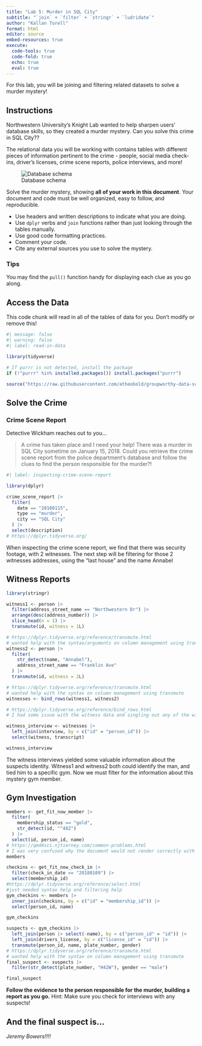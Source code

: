 ---
title: "Lab 5: Murder in SQL City"
subtitle: "`join` + `filter` + `stringr` + `ludridate`"
author: "Kallan Torell"
format: html
editor: source
embed-resources: true
execute:
  code-tools: true
  code-fold: true
  echo: true
  eval: true
---

For this lab, you will be joining and filtering related datasets to solve a murder mystery!

## Instructions

Northwestern University's Knight Lab wanted to help sharpen users' database skills, so they created a murder mystery. Can you solve this crime in SQL City??

The relational data you will be working with contains tables with different pieces of information pertinent to the crime - people, social media check-ins, driver's licenses, crime scene reports, police interviews, and more!

![Database schema](https://mystery.knightlab.com/schema.png)

Solve the murder mystery, showing **all of your work in this document**. Your document and code must be well organized, easy to follow, and reproducible.

+ Use headers and written descriptions to indicate what you are doing.
+ Use `dplyr` verbs and `join` functions rather than just looking through the tables manually.
+ Use good code formatting practices.
+ Comment your code.
+ Cite any external sources you use to solve the mystery.

### Tips 

You may find the `pull()` function handy for displaying each clue as you go along.


## Access the Data

This code chunk will read in all of the tables of data for you. Don't modify or remove this!

```{r}
#| message: false
#| warning: false
#| label: read-in-data

library(tidyverse)

# If purrr is not detected, install the package
if (!"purrr" %in% installed.packages()) install.packages("purrr")

source("https://raw.githubusercontent.com/atheobold/groupworthy-data-science/main/labs/instructions/lab-5-setup.R")
```

## Solve the Crime

### Crime Scene Report

Detective Wickham reaches out to you...

> A crime has taken place and I need your help! There was a murder in SQL City sometime on January 15, 2018. Could you retrieve the crime scene report from the police department’s database and follow the clues to find the person responsible for the murder?!

```{r}
#| label: inspecting-crime-scene-report

library(dplyr)

crime_scene_report |>
  filter(
    date == "20180115",
    type == "murder",
    city == "SQL City"
  ) |>
  select(description)
# https://dplyr.tidyverse.org/

```

When inspecting the crime scene report, we find that there was security footage, with 2 witnesses. The next step will be filtering for those 2 witnesses addresses, using the "last house" and the name Annabel

## Witness Reports
```{r}
library(stringr)

witness1 <- person |>
  filter(address_street_name == "Northwestern Dr") |>
  arrange(desc(address_number)) |>
  slice_head(n = 1) |>
  transmute(id, witness = 1L)

# https://dplyr.tidyverse.org/reference/transmute.html
# wanted help with the syntax/arguments on column management using transmute
witness2 <- person |>
  filter(
    str_detect(name, "Annabel"),
    address_street_name == "Franklin Ave"
  ) |>
  transmute(id, witness = 2L)

# https://dplyr.tidyverse.org/reference/transmute.html
# wanted help with the syntax on column management using transmute
witnesses <- bind_rows(witness1, witness2)

# https://dplyr.tidyverse.org/reference/bind_rows.html
# I had some issue with the witness data and singling out any of the witnesses so I researched using the tidyverse library out to combine rows across dataframes

witness_interview <- witnesses |>
  left_join(interview, by = c("id" = "person_id")) |>
  select(witness, transcript)

witness_interview

```

The witness interviews yielded some valuable information about the suspects identity. Witness1 and witness2 both could identify the man, and tied him to a specific gym. Now we must filter for the information about this mystery gym member. 

## Gym Investigation

```{r}
members <- get_fit_now_member |>
  filter(
    membership_status == "gold",           
    str_detect(id, "^48Z")                  
  ) |>
  select(id, person_id, name)
# https://qmd4sci.njtierney.com/common-problems.html
# I was very confused why the document would not render correctly with the "gold" color
members
```

```{r}
checkins <- get_fit_now_check_in |>
  filter(check_in_date == "20180109") |>
  select(membership_id)
#https://dplyr.tidyverse.org/reference/select.html
#just needed syntax help and filtering help
gym_checkins <- members |>
  inner_join(checkins, by = c("id" = "membership_id")) |>
  select(person_id, name)

gym_checkins
```

```{r}
suspects <- gym_checkins |>
  left_join(person |> select(-name), by = c("person_id" = "id")) |>
  left_join(drivers_license, by = c("license_id" = "id")) |>
  transmute(person_id, name, plate_number, gender)
# https://dplyr.tidyverse.org/reference/transmute.html
# wanted help with the syntax on column management using transmute
final_suspect <- suspects |>
  filter(str_detect(plate_number, "H42W"), gender == "male")

final_suspect
```


**Follow the evidence to the person responsible for the murder, building a report as you go.**
Hint: Make sure you check for interviews with any suspects!

## And the final suspect is...

*Jeremy Bowers!!!!*
